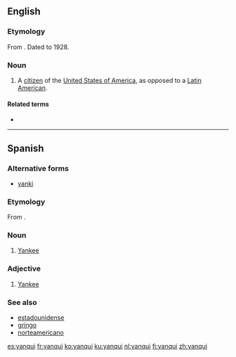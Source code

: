 ==English==

===Etymology===
From {{etyl|es|en}}. Dated to 1928.

===Noun===
{{en-noun}}

# {{lb|en|sometimes|derogatory}} A [[citizen]] of the [[United States of America]], as opposed to a [[Latin America]]n.

====Related terms====
* {{l|en|Yankee}}

----

==Spanish==

===Alternative forms===
* [[yanki]]

===Etymology===
From {{etyl|en|es}} {{m|en|Yankee}}.

===Noun===
{{es-noun|mf}}
# [[Yankee]] {{gloss|native or inhabitant of the USA}}

===Adjective===
{{es-adj}}
# [[Yankee]]

===See also===
* [[estadounidense]]
* [[gringo]]
* [[norteamericano]]

[[es:yanqui]]
[[fr:yanqui]]
[[ko:yanqui]]
[[ku:yanqui]]
[[nl:yanqui]]
[[fi:yanqui]]
[[zh:yanqui]]